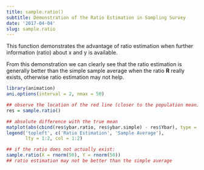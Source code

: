 ```yaml
---
title: sample.ratio()
subtitle: Demonstration of the Ratio Estimation in Sampling Survey
date: '2017-04-04'
slug: sample.ratio
---
```


This function demonstrates the advantage of ratio estimation when further
information (ratio) about x and y is available.

From this demonstration we can clearly see that the ratio estimation is
generally better than the simple sample average when the ratio **R**
really exists, otherwise ratio estimation may not help.
 
```r
library(animation)
ani.options(interval = 2, nmax = 50)

## observe the location of the red line (closer to the population mean)
res = sample.ratio()

## absolute difference with the true mean
matplot(abs(cbind(res$ybar.ratio, res$ybar.simple) - res$Ybar), type = 'l')
legend('topleft', c('Ratio Estimation', 'Sample Average'),
       lty = 1:2, col = 1:2)
```

```r
## if the ratio does not actually exist:
sample.ratio(X = rnorm(50), Y = rnorm(50))
## ratio estimation may not be better than the simple average
```
